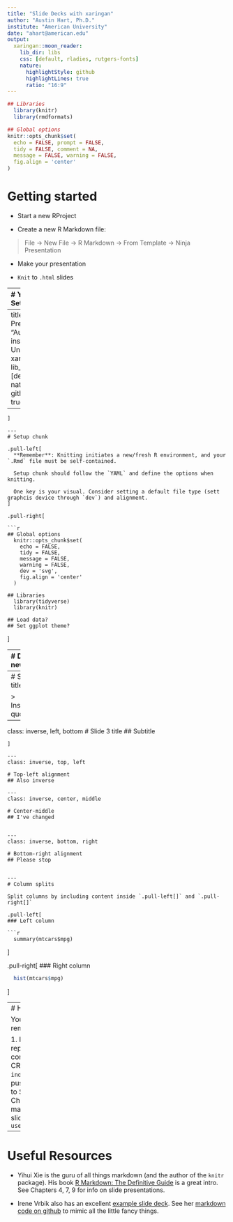 ```yaml
---
title: "Slide Decks with xaringan"
author: "Austin Hart, Ph.D."
institute: "American University"
date: "ahart@american.edu"
output:
  xaringan::moon_reader:
    lib_dir: libs
    css: [default, rladies, rutgers-fonts]
    nature:
      highlightStyle: github
      highlightLines: true
      ratio: "16:9"
---
```



```r
## Libraries
  library(knitr)
  library(rmdformats)

## Global options
knitr::opts_chunk$set(
  echo = FALSE, prompt = FALSE,
  tidy = FALSE, comment = NA,
  message = FALSE, warning = FALSE,
  fig.align = 'center'
)
```

# Getting started

- Start a new RProject  

- Create a new R Markdown file: 

> File -> New File -> R Markdown -> From Template -> Ninja Presentation  

- Make your presentation   

- `Knit` to `.html` slides


---
# YAML options
## Set your metadata

.pull-left[
Specify the `xaringan` template, which will `knit` to a `.html` slide deck. 

Specify standard or custom `css` formats. Run `names(xaringan:::list_css())` to see options.
]
.pull-right[

```yaml
---
title: "xaringan Presentations"
author: "Austin Hart, Ph.D."
institute: "American University"
output:
  xaringan::moon_reader:
    lib_dir: libs
    css: [default, fc, fc-fonts]
    nature:
      highlightStyle: github
      highlightLines: true
      ratio: "16:9"
---
```
]

---
# Setup chunk

.pull-left[
  **Remember**: Knitting initiates a new/fresh R environment, and your `.Rmd` file must be self-contained.
  
  Setup chunk should follow the `YAML` and define the options when knitting.
  
  One key is your visual. Consider setting a default file type (sett graphcis device through `dev`) and alignment.
]

.pull-right[

```r
## Global options
  knitr::opts_chunk$set(
    echo = FALSE, 
    tidy = FALSE,
    message = FALSE, 
    warning = FALSE,
    dev = 'svg',
    fig.align = 'center'
  )

## Libraries
  library(tidyverse)
  library(knitr)

## Load data?
## Set ggplot theme?
```
]


---
# Defining new slides

.pull-left[
- Initiate new slide using:  `---`

- Titles are level-1 headers: `# Title`

- Class: `inverse` for dark

- Alignment:  

  - Vertical: `bottom`, `middle`, `top`  
  - Horizontal: `left`, `center`, `right`  
]

.pull-right[
```r

# Title of Slide 1

- Roadmap
- Materials

---
# Slide 2 title

  > Inspirational quote.

---
class: inverse, left, bottom
# Slide 3 title
## Subtitle

```
]

---
class: inverse, top, left

# Top-left alignment
## Also inverse

---
class: inverse, center, middle

# Center-middle
## I've changed


---
class: inverse, bottom, right  

# Bottom-right alignment  
## Please stop


---
# Column splits

Split columns by including content inside `.pull-left[]` and `.pull-right[]`

.pull-left[
### Left column

```r
  summary(mtcars$mpg)
```
]

.pull-right[
### Right column

```r
  hist(mtcars$mpg)
```
]

---
# Hosting with ghpages

You can host your slides remotely on github!

1. Initiate and clone a repository.  
2. Build and compile your slides.  
3. CRITICAL: name the deck `index.html`.  
4. Commit and push to github.  
5. On github, go to Settings -> Pages.  
6. Change "Branch" from none to master. Click save.  
7. Find your slides at: `user_name.github.io/repo_name`

---
# Useful Resources

- Yihui Xie is the guru of all things markdown (and the author of the `knitr` package). His book [R Markdown: The Definitive Guide](https://bookdown.org/yihui/rmarkdown/)  is a great intro. See Chapters 4, 7, 9 for info on slide presentations.

- Irene Vrbik also has an excellent [example slide deck](https://irene.vrbik.ok.ubc.ca/slides/NHSRxaringan.html#1). See her [markdown code on github](https://github.com/vrbiki/learning-xaringan/blob/master/NHSRxaringan.Rmd) to mimic all the little fancy things.

